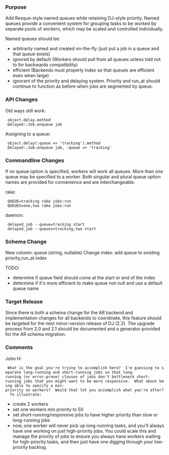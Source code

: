 ===Purpose===
Add Resque-style named queues while retaining DJ-style priority. Named queues provide a convenient system for grouping tasks to be worked by separate pools of workers, which may be scaled and controlled individually.

Named queues should be:
* arbitrarily named and created on-the-fly (just put a job in a queue and that queue exists)
* ignored by default (Workers should pull from all queues unless told not to for backwards compatibility)
* efficient (Backends must properly index so that queues are efficient even when large)
* ignorant of the priority and delaying system. Priority and run_at should continue to function as before when jobs are segmented by queue.

===API Changes===
Old ways still work:
  object.delay.method
  Delayed::Job.enqueue job
Assigning to a queue:
  object.delay(:queue => 'tracking').method
  Delayed::Job.enqueue job, :queue => 'tracking'
===Commandline Changes===
If no queue option is specified, workers will work all queues. More than one queue may be specified to a worker. Both singular and plural queue option names are provided for convenience and are interchangeable.

rake:
  QUEUE=tracking rake jobs:run
  QUEUES=one,two rake jobs:run
daemon:
  delayed_job --queue=tracking start
  delayed_job --queues=tracking,two start
===Schema Change===
New column: queue (string, nullable)
Change index: add queue to existing priority,run_at index

TODO:
* determine if queue field should come at the start or end of the index
* determine if it's more efficient to make queue not-null and use a default queue name

===Target Release===
Since there is both a schema change for the AR backend and implementation changes for all backends to coordinate, this feature should be targeted for the next minor-version release of DJ (2.2). The upgrade process from 2.0 and 2.1 should be documented and a generator provided for the AR schema migration.

=== Comments ===
John H: 
  What is the goal you're trying to accomplish here?  I'm guessing to separate long-running and short-running jobs so that long-running (or error-prone) classes of jobs don't bottleneck short-running jobs that you might want to be more responsive.  What about being able to specify a min-priority on workers?  Would that let you accomplish what you're after?  To illustrate:
* create 2 workers
* set one workers min priority to 50
* set short-running/responsive jobs to have higher priority than slow or long-running jobs
* now, one worker will never pick up long-running tasks, and you'll always have one working on just high-priority jobs.  You could scale this and manage the priority of jobs to ensure you always have workers waiting for high-priority tasks, and then just have one digging through your low-priority backlog.  
